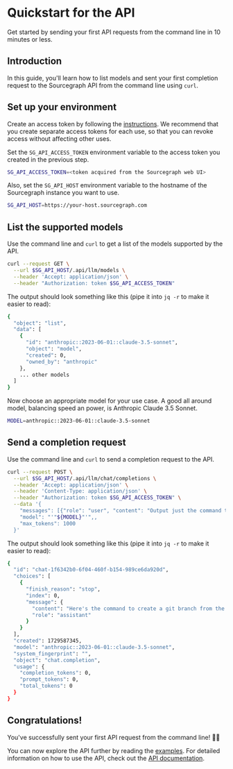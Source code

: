 # Quickstart for the API

Get started by sending your first API requests from the command line in 10 minutes or less.

## Introduction

In this guide, you'll learn how to list models and sent your first completion request to the Sourcegraph API from the command line using `curl`.

## Set up your environment

Create an access token by following the [instructions](https://sourcegraph.com/docs/cli/how-tos/creating_an_access_token). We recommend that you create separate access tokens for each use, so that you can revoke access without affecting other uses.

Set the `SG_API_ACCESS_TOKEN` environment variable to the access token you created in the previous step.

```sh
SG_API_ACCESS_TOKEN=<token acquired from the Sourcegraph web UI>
```

Also, set the `SG_API_HOST` environment variable to the hostname of the Sourcegraph instance you want to use.

```sh
SG_API_HOST=https://your-host.sourcegraph.com
```

## List the supported models

Use the command line and `curl` to get a list of the models supported by the API.

```sh
curl --request GET \
  --url $SG_API_HOST/.api/llm/models \
  --header 'Accept: application/json' \
  --header "Authorization: token $SG_API_ACCESS_TOKEN"
```

The output should look something like this (pipe it into `jq -r` to make it easier to read):

```sh
{
  "object": "list",
  "data": [
    {
      "id": "anthropic::2023-06-01::claude-3.5-sonnet",
      "object": "model",
      "created": 0,
      "owned_by": "anthropic"
    },
    ... other models
  ]
}
```

Now choose an appropriate model for your use case. A good all around model, balancing speed an power, is Anthropic Claude 3.5 Sonnet.

```sh
MODEL=anthropic::2023-06-01::claude-3.5-sonnet
```

## Send a completion request

Use the command line and `curl` to send a completion request to the API.

```sh
curl --request POST \
  --url $SG_API_HOST/.api/llm/chat/completions \
  --header 'Accept: application/json' \
  --header 'Content-Type: application/json' \
  --header "Authorization: token $SG_API_ACCESS_TOKEN" \
  --data '{
    "messages": [{"role": "user", "content": "Output just the command to create a git branch from the command line"}],
    "model": "'"${MODEL}"'",,
    "max_tokens": 1000
  }'
```

The output should look something like this (pipe it into `jq -r` to make it easier to read):

```sh
{
  "id": "chat-1f6342b0-6f04-460f-b154-989ce6da920d",
  "choices": [
    {
      "finish_reason": "stop",
      "index": 0,
      "message": {
        "content": "Here's the command to create a git branch from the command line:\n\ngit branch <branch-name>",
        "role": "assistant"
      }
    }
  ],
  "created": 1729587345,
  "model": "anthropic::2023-06-01::claude-3.5-sonnet",
  "system_fingerprint": "",
  "object": "chat.completion",
  "usage": {
    "completion_tokens": 0,
    "prompt_tokens": 0,
    "total_tokens": 0
  }
}
```

## Congratulations!

You've successfully sent your first API request from the command line! 🎉🎉

You can now explore the API further by reading the [examples](TODO). For detailed information on how to use the API, check out the [API documentation](TODO).

